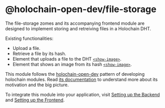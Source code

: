 
<Meta title="Introduction" />

# @holochain-open-dev/file-storage

The file-storage zomes and its accompanying frontend module are designed to implement storing and retreiving files in a Holochain DHT.

Existing functionalities:

- Upload a file.
- Retrieve a file by its hash.
- Element that uploads a file to the DHT [`<show-image>`]().
- Element that shows an image from its hash [`<show-image>`]().

This module follows the [holochain-open-dev](https://github.com/holochain-open-dev/) pattern of developing holochain modules. Read [its documentation](https://holochain-open-dev.github.io) to understand more about its motivation and the big picture.

To integrate this module into your application,  visit [Setting up the Backend](?path=/docs/backend-setting-up-the-zomes--docs) and [Setting up the Frontend](?path=/docs/frontend-setting-up-the-frontend--docs).
